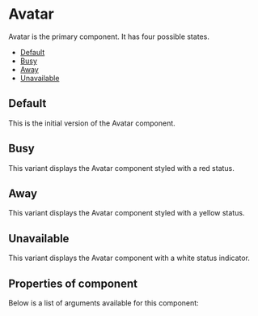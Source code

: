 
<Meta of={AvatarStories} />

# Avatar

Avatar is the primary component. It has four possible states.

- [Default](#default)
- [Busy](#busy)
- [Away](#away)
- [Unavailable](#unavailable)

<a id="default" />

## Default

This is the initial version of the Avatar component.

<Canvas of={AvatarStories.Default} />

<a id="busy" />

## Busy

This variant displays the Avatar component styled with a red status.

<Canvas of={AvatarStories.Busy} />

<a id="away" />

## Away

This variant displays the Avatar component styled with a yellow status.

<Canvas of={AvatarStories.Away} />

<a id="unavailable" />

## Unavailable

This variant displays the Avatar component with a white status indicator.

<Canvas of={AvatarStories.Unavailable} />

## Properties of component

Below is a list of arguments available for this component:

<ArgTypes of={AvatarStories} />

